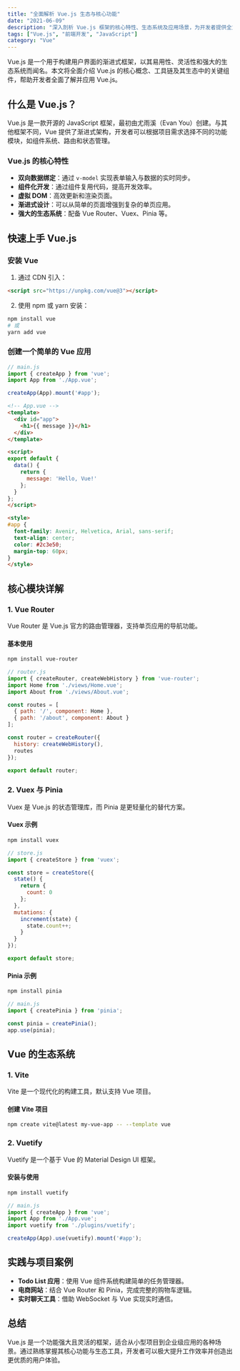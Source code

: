 ```yaml
---
title: "全面解析 Vue.js 生态与核心功能"
date: "2021-06-09"
description: "深入剖析 Vue.js 框架的核心特性、生态系统及应用场景，为开发者提供全方位的参考指南。"
tags: ["Vue.js", "前端开发", "JavaScript"]
category: "Vue"
---
```


Vue.js 是一个用于构建用户界面的渐进式框架，以其易用性、灵活性和强大的生态系统而闻名。本文将全面介绍 Vue.js 的核心概念、工具链及其生态中的关键组件，帮助开发者全面了解并应用 Vue.js。

## 什么是 Vue.js？

Vue.js 是一款开源的 JavaScript 框架，最初由尤雨溪（Evan You）创建。与其他框架不同，Vue 提供了渐进式架构，开发者可以根据项目需求选择不同的功能模块，如组件系统、路由和状态管理。

### Vue.js 的核心特性

- **双向数据绑定**：通过 `v-model` 实现表单输入与数据的实时同步。
- **组件化开发**：通过组件复用代码，提高开发效率。
- **虚拟 DOM**：高效更新和渲染页面。
- **渐进式设计**：可以从简单的页面增强到复杂的单页应用。
- **强大的生态系统**：配备 Vue Router、Vuex、Pinia 等。

## 快速上手 Vue.js

### 安装 Vue

1. 通过 CDN 引入：

```html
<script src="https://unpkg.com/vue@3"></script>
```

2. 使用 npm 或 yarn 安装：

```bash
npm install vue
# 或
yarn add vue
```

### 创建一个简单的 Vue 应用

```javascript
// main.js
import { createApp } from 'vue';
import App from './App.vue';

createApp(App).mount('#app');
```

```html
<!-- App.vue -->
<template>
  <div id="app">
    <h1>{{ message }}</h1>
  </div>
</template>

<script>
export default {
  data() {
    return {
      message: 'Hello, Vue!'
    };
  }
};
</script>

<style>
#app {
  font-family: Avenir, Helvetica, Arial, sans-serif;
  text-align: center;
  color: #2c3e50;
  margin-top: 60px;
}
</style>
```

## 核心模块详解

### 1. Vue Router
Vue Router 是 Vue.js 官方的路由管理器，支持单页应用的导航功能。

#### 基本使用

```bash
npm install vue-router
```

```javascript
// router.js
import { createRouter, createWebHistory } from 'vue-router';
import Home from './views/Home.vue';
import About from './views/About.vue';

const routes = [
  { path: '/', component: Home },
  { path: '/about', component: About }
];

const router = createRouter({
  history: createWebHistory(),
  routes
});

export default router;
```

### 2. Vuex 与 Pinia
Vuex 是 Vue.js 的状态管理库，而 Pinia 是更轻量化的替代方案。

#### Vuex 示例

```bash
npm install vuex
```

```javascript
// store.js
import { createStore } from 'vuex';

const store = createStore({
  state() {
    return {
      count: 0
    };
  },
  mutations: {
    increment(state) {
      state.count++;
    }
  }
});

export default store;
```

#### Pinia 示例

```bash
npm install pinia
```

```javascript
// main.js
import { createPinia } from 'pinia';

const pinia = createPinia();
app.use(pinia);
```

## Vue 的生态系统

### 1. Vite
Vite 是一个现代化的构建工具，默认支持 Vue 项目。

#### 创建 Vite 项目

```bash
npm create vite@latest my-vue-app -- --template vue
```

### 2. Vuetify
Vuetify 是一个基于 Vue 的 Material Design UI 框架。

#### 安装与使用

```bash
npm install vuetify
```

```javascript
// main.js
import { createApp } from 'vue';
import App from './App.vue';
import vuetify from './plugins/vuetify';

createApp(App).use(vuetify).mount('#app');
```

## 实践与项目案例

- **Todo List 应用**：使用 Vue 组件系统构建简单的任务管理器。
- **电商网站**：结合 Vue Router 和 Pinia，完成完整的购物车逻辑。
- **实时聊天工具**：借助 WebSocket 与 Vue 实现实时通信。

## 总结

Vue.js 是一个功能强大且灵活的框架，适合从小型项目到企业级应用的各种场景。通过熟练掌握其核心功能与生态工具，开发者可以极大提升工作效率并创造出更优质的用户体验。

